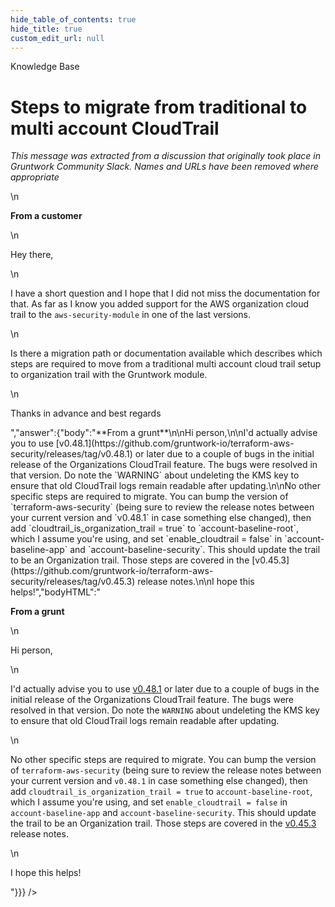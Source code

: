 ```yaml
---
hide_table_of_contents: true
hide_title: true
custom_edit_url: null
---
```



<CenterLayout>
<span class="title">Knowledge Base</span>
<h1>Steps to migrate from traditional to multi account CloudTrail</h1>
<GitHub json={{"id":"MDEwOkRpc2N1c3Npb24zNTU0OTEx","number":28,"author":{"login":"gruntwork-support"},"title":"Steps to migrate from traditional to multi account CloudTrail","body":"_This message was extracted from a discussion that originally took place in Gruntwork Community Slack. Names and URLs have been removed where appropriate_\n\n\n**From a customer**\n\nHey there,\n\nI have a short question and I hope that I did not miss the documentation for that. As far as I know you added support for the AWS organization cloud trail to the `aws-security-module` in one of the last versions.\n\nIs there a migration path or documentation available which describes which steps are required to move from a traditional multi account cloud trail setup to organization trail with the Gruntwork module.\n\nThanks in advance and best regards","bodyHTML":"<p dir=\"auto\"><em>This message was extracted from a discussion that originally took place in Gruntwork Community Slack. Names and URLs have been removed where appropriate</em></p>\n<p dir=\"auto\"><strong>From a customer</strong></p>\n<p dir=\"auto\">Hey there,</p>\n<p dir=\"auto\">I have a short question and I hope that I did not miss the documentation for that. As far as I know you added support for the AWS organization cloud trail to the <code class=\"notranslate\">aws-security-module</code> in one of the last versions.</p>\n<p dir=\"auto\">Is there a migration path or documentation available which describes which steps are required to move from a traditional multi account cloud trail setup to organization trail with the Gruntwork module.</p>\n<p dir=\"auto\">Thanks in advance and best regards</p>","answer":{"body":"**From a grunt**\n\nHi person,\n\nI'd actually advise you to use [v0.48.1](https://github.com/gruntwork-io/terraform-aws-security/releases/tag/v0.48.1) or later due to a couple of bugs in the initial release of the Organizations CloudTrail feature. The bugs were resolved in that version. Do note the `WARNING` about undeleting the KMS key to ensure that old CloudTrail logs remain readable after updating.\n\nNo other specific steps are required to migrate. You can bump the version of `terraform-aws-security` (being sure to review the release notes between your current version and `v0.48.1` in case something else changed), then add `cloudtrail_is_organization_trail = true` to `account-baseline-root`, which I assume you're using, and set `enable_cloudtrail = false` in `account-baseline-app` and `account-baseline-security`. This should update the trail to be an Organization trail. Those steps are covered in the [v0.45.3](https://github.com/gruntwork-io/terraform-aws-security/releases/tag/v0.45.3) release notes.\n\nI hope this helps!","bodyHTML":"<p dir=\"auto\"><strong>From a grunt</strong></p>\n<p dir=\"auto\">Hi person,</p>\n<p dir=\"auto\">I'd actually advise you to use <a href=\"https://github.com/gruntwork-io/terraform-aws-security/releases/tag/v0.48.1\">v0.48.1</a> or later due to a couple of bugs in the initial release of the Organizations CloudTrail feature. The bugs were resolved in that version. Do note the <code class=\"notranslate\">WARNING</code> about undeleting the KMS key to ensure that old CloudTrail logs remain readable after updating.</p>\n<p dir=\"auto\">No other specific steps are required to migrate. You can bump the version of <code class=\"notranslate\">terraform-aws-security</code> (being sure to review the release notes between your current version and <code class=\"notranslate\">v0.48.1</code> in case something else changed), then add <code class=\"notranslate\">cloudtrail_is_organization_trail = true</code> to <code class=\"notranslate\">account-baseline-root</code>, which I assume you're using, and set <code class=\"notranslate\">enable_cloudtrail = false</code> in <code class=\"notranslate\">account-baseline-app</code> and <code class=\"notranslate\">account-baseline-security</code>. This should update the trail to be an Organization trail. Those steps are covered in the <a href=\"https://github.com/gruntwork-io/terraform-aws-security/releases/tag/v0.45.3\">v0.45.3</a> release notes.</p>\n<p dir=\"auto\">I hope this helps!</p>"}}} />

</CenterLayout>
  

<!-- ##DOCS-SOURCER-START
{
  "sourcePlugin": "github-discussions",
  "hash": "a83169123503237d2955a71a1130739d"
}
##DOCS-SOURCER-END -->

